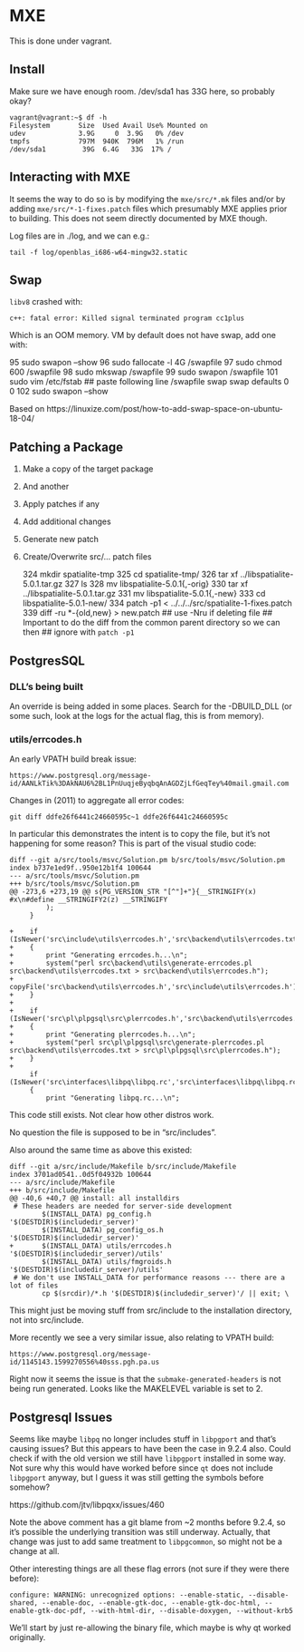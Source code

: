 # MXE

This is done under vagrant.

## Install

Make sure we have enough room.  /dev/sda1 has 33G here, so probably okay?

```
vagrant@vagrant:~$ df -h
Filesystem       Size  Used Avail Use% Mounted on
udev             3.9G     0  3.9G   0% /dev
tmpfs            797M  940K  796M   1% /run
/dev/sda1         39G  6.4G   33G  17% /
```

## Interacting with MXE

It seems the way to do so is by modifying the `mxe/src/*.mk` files and/or by
adding `mxe/src/*-1-fixes.patch` files which presumably MXE applies prior to
building.  This does not seem directly documented by MXE though.

Log files are in ./log, and we can e.g.:

    tail -f log/openblas_i686-w64-mingw32.static

## Swap

`libv8` crashed with:

    c++: fatal error: Killed signal terminated program cc1plus

Which is an OOM memory.  VM by default does not have swap, add one with:

   95  sudo swapon --show
   96  sudo fallocate -l 4G /swapfile
   97  sudo chmod 600 /swapfile
   98  sudo mkswap /swapfile
   99  sudo swapon /swapfile
  101  sudo vim /etc/fstab  ## paste following line
       /swapfile swap swap defaults 0 0
  102  sudo swapon --show

Based on https://linuxize.com/post/how-to-add-swap-space-on-ubuntu-18-04/

## Patching a Package

1. Make a copy of the target package
2. And another
3. Apply patches if any
4. Add additional changes
5. Generate new patch
6. Create/Overwrite src/... patch files

    324  mkdir spatialite-tmp
    325  cd spatialite-tmp/
    326  tar xf ../libspatialite-5.0.1.tar.gz 
    327  ls
    328  mv libspatialite-5.0.1{,-orig}
    330  tar xf ../libspatialite-5.0.1.tar.gz 
    331  mv libspatialite-5.0.1{,-new}
    333  cd libspatialite-5.0.1-new/
    334  patch -p1 < ../../../src/spatialite-1-fixes.patch 
    339  diff -ru *-{old,new} > new.patch
    ## use -Nru if deleting file
    ## Important to do the diff from the common parent directory so we can then
    ## ignore with `patch -p1`

## PostgresSQL

### DLL's being built

An override is being added in some places.  Search for the -DBUILD_DLL (or some
such, look at the logs for the actual flag, this is from memory).

### utils/errcodes.h

An early VPATH build break issue:

    https://www.postgresql.org/message-id/AANLkTik%3DAkNAU6%2BL1PnUuqjeByqbqAnAGDZjLfGeqTey%40mail.gmail.com

Changes in (2011) to aggregate all error codes:

    git diff ddfe26f6441c24660595c~1 ddfe26f6441c24660595c

In particular this demonstrates the intent is to copy the file, but it's not
happening for some reason?  This is part of the visual studio code:

```
diff --git a/src/tools/msvc/Solution.pm b/src/tools/msvc/Solution.pm
index b737e1ed9f..950e12b1f4 100644
--- a/src/tools/msvc/Solution.pm
+++ b/src/tools/msvc/Solution.pm
@@ -273,6 +273,19 @@ s{PG_VERSION_STR "[^"]+"}{__STRINGIFY(x) #x\n#define __STRINGIFY2(z) __STRINGIFY
         );
     }
 
+    if (IsNewer('src\include\utils\errcodes.h','src\backend\utils\errcodes.txt'))
+    {
+        print "Generating errcodes.h...\n";
+        system("perl src\backend\utils\generate-errcodes.pl src\backend\utils\errcodes.txt > src\backend\utils\errcodes.h");
+        copyFile('src\backend\utils\errcodes.h','src\include\utils\errcodes.h');
+    }
+
+    if (IsNewer('src\pl\plpgsql\src\plerrcodes.h','src\backend\utils\errcodes.txt'))
+    {
+        print "Generating plerrcodes.h...\n";
+        system("perl src\pl\plpgsql\src\generate-plerrcodes.pl src\backend\utils\errcodes.txt > src\pl\plpgsql\src\plerrcodes.h");
+    }
+
     if (IsNewer('src\interfaces\libpq\libpq.rc','src\interfaces\libpq\libpq.rc.in'))
     {
         print "Generating libpq.rc...\n";
```

This code still exists.  Not clear how other distros work.

No question the file is supposed to be in "src/includes".

Also around the same time as above this existed:

    diff --git a/src/include/Makefile b/src/include/Makefile
    index 3701ad0541..0d5f04932b 100644
    --- a/src/include/Makefile
    +++ b/src/include/Makefile
    @@ -40,6 +40,7 @@ install: all installdirs
     # These headers are needed for server-side development
            $(INSTALL_DATA) pg_config.h    '$(DESTDIR)$(includedir_server)'
            $(INSTALL_DATA) pg_config_os.h '$(DESTDIR)$(includedir_server)'
    +       $(INSTALL_DATA) utils/errcodes.h '$(DESTDIR)$(includedir_server)/utils'
            $(INSTALL_DATA) utils/fmgroids.h '$(DESTDIR)$(includedir_server)/utils'
     # We don't use INSTALL_DATA for performance reasons --- there are a lot of files
            cp $(srcdir)/*.h '$(DESTDIR)$(includedir_server)'/ || exit; \

This might just be moving stuff from src/include to the installation directory,
not into src/include.

More recently we see a very similar issue, also relating to VPATH build:

    https://www.postgresql.org/message-id/1145143.1599270556%40sss.pgh.pa.us

Right now it seems the issue is that the `submake-generated-headers` is not
being run generated.  Looks like the MAKELEVEL variable is set to 2.

## Postgresql Issues

Seems like maybe `libpq` no longer includes stuff in `libpgport` and that's
causing issues?  But this appears to have been the case in 9.2.4 also.  Could
check if with the old version we still have `libpgport` installed in some way.
Not sure why this would have worked before since `qt` does not include
`libpgport` anyway, but I guess it was still getting the symbols before somehow?

https://github.com/jtv/libpqxx/issues/460

Note the above comment has a git blame from ~2 months before 9.2.4, so it's
possible the underlying transition was still underway.  Actually, that change
was just to add same treatment to `libpgcommon`, so might not be a change at
all.

Other interesting things are all these flag errors (not sure if they were there
before):

    configure: WARNING: unrecognized options: --enable-static, --disable-shared, --enable-doc, --enable-gtk-doc, --enable-gtk-doc-html, --enable-gtk-doc-pdf, --with-html-dir, --disable-doxygen, --without-krb5 

We'll start by just re-allowing the binary file, which maybe is why qt worked
originally.



